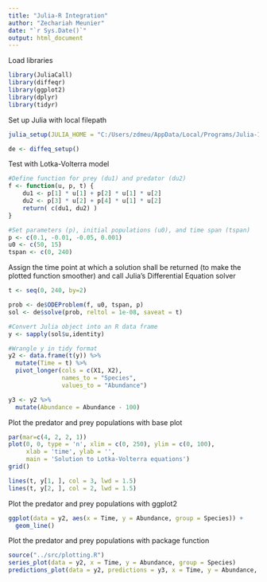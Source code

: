 ```yaml
---
title: "Julia-R Integration"
author: "Zechariah Meunier"
date: "`r Sys.Date()`"
output: html_document
---
```


Load libraries
```r
library(JuliaCall)
library(diffeqr)
library(ggplot2)
library(dplyr)
library(tidyr)
```

Set up Julia with local filepath
```r
julia_setup(JULIA_HOME = "C:/Users/zdmeu/AppData/Local/Programs/Julia-1.9.3/bin")

de <- diffeq_setup()
```

Test with Lotka-Volterra model
```r
#Define function for prey (du1) and predator (du2)
f <- function(u, p, t) {
    du1 <- p[1] * u[1] + p[2] * u[1] * u[2]
    du2 <- p[3] * u[2] + p[4] * u[1] * u[2]
    return( c(du1, du2) )
}

#Set parameters (p), initial populations (u0), and time span (tspan)
p <- c(0.1, -0.01, -0.05, 0.001)
u0 <- c(50, 15)
tspan <- c(0, 240)
```

Assign the time point at which a solution shall be returned (to make the plotted function smoother) and call Julia’s Differential Equation solver
```r
t <- seq(0, 240, by=2)

prob <- de$ODEProblem(f, u0, tspan, p)
sol <- de$solve(prob, reltol = 1e-08, saveat = t)

#Convert Julia object into an R data frame
y <- sapply(sol$u,identity)

#Wrangle y in tidy format
y2 <- data.frame(t(y)) %>%
  mutate(Time = t) %>%
  pivot_longer(cols = c(X1, X2),
               names_to = "Species",
               values_to = "Abundance")

y3 <- y2 %>%
  mutate(Abundance = Abundance - 100)
```

Plot the predator and prey populations with base plot
```r
par(mar=c(4, 2, 2, 1))
plot(0, 0, type = 'n', xlim = c(0, 250), ylim = c(0, 100),
     xlab = 'time', ylab = '',
     main = 'Solution to Lotka-Volterra equations')
grid()

lines(t, y[1, ], col = 3, lwd = 1.5)
lines(t, y[2, ], col = 2, lwd = 1.5)
```


Plot the predator and prey populations with ggplot2
```r
ggplot(data = y2, aes(x = Time, y = Abundance, group = Species)) +
  geom_line()
```

Plot the predator and prey populations with package function
```r
source("../src/plotting.R")
series_plot(data = y2, x = Time, y = Abundance, group = Species)
predictions_plot(data = y2, predictions = y3, x = Time, y = Abundance, group = Species)
```

